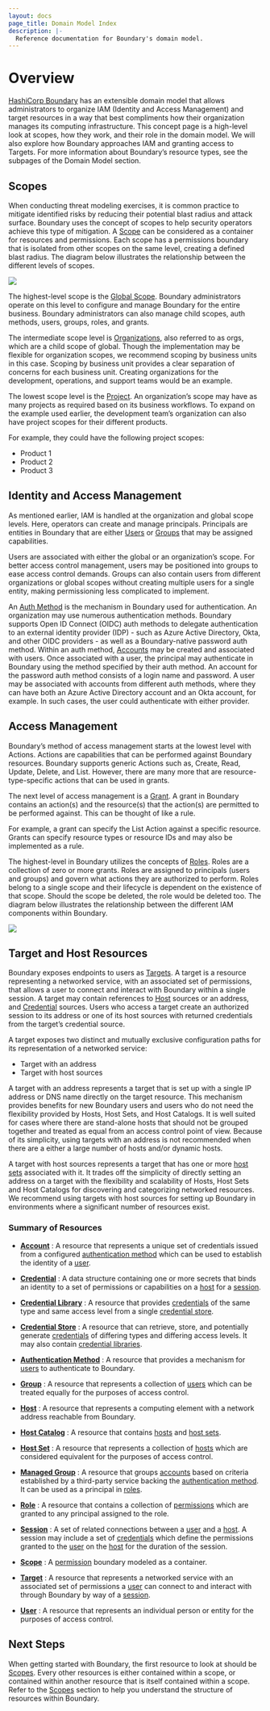 ```yaml
---
layout: docs
page_title: Domain Model Index
description: |-
  Reference documentation for Boundary's domain model.
---
```


# Overview

[HashiCorp Boundary](/boundary) has an extensible domain model that allows administrators to organize IAM (Identity and Access Management) and target resources in a way that best compliments how their organization manages its computing infrastructure. This concept page is a high-level look at scopes, how they work, and their role in the domain model. We will also explore how Boundary approaches IAM and granting access to Targets. For more information about Boundary’s resource types, see the subpages of the Domain Model section.

## Scopes

When conducting threat modeling exercises, it is common practice to mitigate  identified risks by reducing their potential blast radius and attack surface. Boundary uses the concept of scopes to help security operators achieve this type of mitigation.  A [Scope](/boundary/docs/concepts/domain-model/scopes) can be considered as a container for resources and permissions. Each scope has a permissions boundary that is isolated from other scopes on the same level, creating a defined blast radius.
The diagram below illustrates the relationship between the different levels of scopes.


![](/img/boundary-domain-model-overview.jpg)

The highest-level  scope is the [Global Scope](/boundary/docs/concepts/domain-model/scopes#global). Boundary administrators operate on this level to configure and manage Boundary for the entire business. Boundary administrators  can also manage child scopes, auth methods, users, groups, roles, and grants.

The intermediate scope level is  [Organizations](/boundary/docs/concepts/domain-model/scopes#organizations), also referred to as orgs, which are a child scope of global.  Though the implementation may be flexible for organization scopes, we recommend scoping by business units in this case. Scoping by business unit provides a clear separation of concerns for each business unit. Creating organizations for the development, operations, and support teams would be an example.

The lowest scope level is the [Project](/boundary/docs/concepts/domain-model/scopes#projects). An organization’s scope may have as many projects as required based on its business workflows. To expand on the example used earlier, the development team’s organization can also have project scopes for their different products.

For example, they could have the following project scopes:

- Product 1
- Product 2
- Product 3

## Identity and Access Management

As mentioned earlier, IAM  is handled at the organization and global scope levels. Here, operators can create and manage principals. Principals are entities in Boundary that are either [Users](/boundary/docs/concepts/domain-model/users) or [Groups](/boundary/docs/concepts/domain-model/groups) that may be assigned capabilities.

Users are associated with either the global or an organization’s scope. For better access control management, users may be positioned into groups to ease access control demands. Groups can also contain users from different organizations or global scopes without creating multiple users for a single entity, making permissioning less complicated to implement.

An [Auth Method](/boundary/docs/concepts/domain-model/auth-methods) is the mechanism in Boundary used for authentication. An organization may use numerous authentication methods. Boundary supports Open ID Connect (OIDC) auth methods to delegate authentication to an external identity provider (IDP) - such as Azure Active Directory, Okta, and other OIDC providers - as well as a Boundary-native password auth method. Within an auth method, [Accounts](/boundary/docs/concepts/domain-model/accounts) may be created and associated with users.  Once associated with a user, the principal may authenticate in Boundary using the method specified by their auth method. An account for the password auth method consists of a login name and password. A user may be associated with accounts from different auth methods, where they can have both an Azure Active Directory account and an Okta account, for example. In such cases, the user could authenticate with either provider.

## Access Management

Boundary’s method of access management starts at the lowest level with Actions. Actions are capabilities that can be performed against Boundary resources. Boundary supports generic Actions such as, Create, Read, Update, Delete, and List. However, there are many more that are resource-type-specific actions that can be used in grants.

The next level of access management is a [Grant](/boundary/docs/concepts/security/permissions#grant-strings). A grant in Boundary contains an action(s) and the resource(s) that the action(s) are permitted to be performed against. This can be thought of like a rule.

For example, a grant can specify the List Action against a specific resource. Grants can specify resource types or resource IDs and may also be implemented as a rule.

The highest-level in Boundary utilizes the concepts of [Roles](/boundary/docs/concepts/domain-model/roles). Roles are a collection of zero or more grants. Roles are assigned to principals (users and groups) and govern what actions they are authorized to perform.  Roles belong to a single scope and their lifecycle is dependent on the existence of that scope. Should the scope be deleted, the role would be deleted too. The diagram below illustrates the relationship between the different IAM components within Boundary.

![](/img/component-relationship.png)

## Target and Host Resources

Boundary exposes endpoints to users as [Targets](/boundary/docs/concepts/domain-model/targets). A target is a resource representing a networked service, with an associated set of permissions, that allows a user to connect and interact with Boundary within a single session. A target may contain references to [Host](/boundary/docs/concepts/domain-model/hosts) sources or an address, and [Credential](/boundary/docs/concepts/domain-model/credentials) sources. Users who access a target create an authorized session to its address or one of its host sources with returned credentials from the target’s credential source.

A target exposes two distinct and mutually exclusive configuration paths for its
representation of a networked service:

- Target with an address
- Target with host sources

A target with an address represents a target that is set up with a single IP
address or DNS name directly on the target resource. This mechanism provides
benefits for new Boundary users and users who do not need the flexibility
provided by Hosts, Host Sets, and Host Catalogs. It is well suited for cases
where there are stand-alone hosts that should not be grouped together and
treated as equal from an access control point of view. Because of its
simplicity, using targets with an address is not recommended when there are a
either a large number of hosts and/or dynamic hosts.

A target with host sources represents a target that has one or more [host
sets][] associated with it. It trades off the simplicity of directly setting an
address on a target with the flexibility and scalability of Hosts, Host Sets and
Host Catalogs for discovering and categorizing networked resources. We recommend
using targets with host sources for setting up Boundary in environments where a
significant number of resources exist.

### Summary of Resources

- **[Account][]** :
  A resource
  that represents a unique set of credentials
  issued from a configured [authentication method][]
  which can be used to establish the identity of a [user][].

- **[Credential][]** :
  A data structure containing one or more secrets
  that binds an identity to a set of permissions or capabilities
  on a [host][] for a [session][].

- **[Credential Library][]** :
  A resource
  that provides [credentials][]
  of the same type and same access level
  from a single [credential store][].

- **[Credential Store][]** :
  A resource
  that can retrieve, store, and potentially generate [credentials][]
  of differing types and differing access levels.
  It may also contain [credential libraries][].

- **[Authentication Method][]** :
  A resource
  that provides a mechanism
  for [users][] to authenticate to Boundary.

- **[Group][]** :
  A resource
  that represents a collection of [users][]
  which can be treated equally
  for the purposes of access control.

- **[Host][]** :
  A resource
  that represents a computing element with a network address
  reachable from Boundary.

- **[Host Catalog][]** :
  A resource
  that contains [hosts][] and [host sets][].

- **[Host Set][]** :
  A resource
  that represents a collection of [hosts][]
  which are considered equivalent
  for the purposes of access control.

- **[Managed Group][]** :
  A resource that groups [accounts][] based on criteria
  established by a third-party service backing the [authentication method][]. It
  can be used as a principal in [roles][].

- **[Role][]** :
  A resource
  that contains a collection of [permissions][]
  which are granted to any principal assigned to the role.

- **[Session][]** :
  A set of related connections between a [user][] and a [host][].
  A session may include a set of [credentials][]
  which define the permissions granted to the [user][] on the [host][] for the duration
  of the session.

- **[Scope][]** :
  A [permission][] boundary modeled as a container.

- **[Target][]** :
  A resource
  that represents a networked service
  with an associated set of permissions
  a [user][] can connect to
  and interact with
  through Boundary
  by way of a [session][].

- **[User][]** :
  A resource
  that represents an individual person or entity
  for the purposes of access control.

## Next Steps

When getting started with Boundary,
the first resource to look at should be [Scopes][].
Every other resources is either contained within a scope,
or contained within another resource
that is itself contained within a scope.
Refer to the [Scopes] section to help you understand the structure of resources within Boundary.

[iam]: https://en.wikipedia.org/wiki/Identity_management
[account]: /boundary/docs/concepts/domain-model/accounts
[accounts]: /boundary/docs/concepts/domain-model/accounts
[authentication method]: /boundary/docs/concepts/domain-model/auth-methods
[authentication methods]: /boundary/docs/concepts/domain-model/auth-methods
[credential library]: /boundary/docs/concepts/domain-model/credential-libraries
[credential libraries]: /boundary/docs/concepts/domain-model/credential-libraries
[credential store]: /boundary/docs/concepts/domain-model/credential-stores
[credential stores]: /boundary/docs/concepts/domain-model/credential-stores
[credential]: /boundary/docs/concepts/domain-model/credentials
[credentials]: /boundary/docs/concepts/domain-model/credentials
[group]: /boundary/docs/concepts/domain-model/groups
[groups]: /boundary/docs/concepts/domain-model/groups
[host catalog]: /boundary/docs/concepts/domain-model/host-catalogs
[host catalogs]: /boundary/docs/concepts/domain-model/host-catalogs
[host set]: /boundary/docs/concepts/domain-model/host-sets
[host sets]: /boundary/docs/concepts/domain-model/host-sets
[host]: /boundary/docs/concepts/domain-model/hosts
[hosts]: /boundary/docs/concepts/domain-model/hosts
[managed group]: /boundary/docs/concepts/domain-model/managed-groups
[role]: /boundary/docs/concepts/domain-model/roles
[roles]: /boundary/docs/concepts/domain-model/roles
[scope]: /boundary/docs/concepts/domain-model/scopes
[scopes]: /boundary/docs/concepts/domain-model/scopes
[project]: /boundary/docs/concepts/domain-model/scopes#projects
[session]: /boundary/docs/concepts/domain-model/sessions
[sessions]: /boundary/docs/concepts/domain-model/sessions
[target]: /boundary/docs/concepts/domain-model/targets
[targets]: /boundary/docs/concepts/domain-model/targets
[user]: /boundary/docs/concepts/domain-model/users
[users]: /boundary/docs/concepts/domain-model/users
[permission]: /boundary/docs/concepts/security/permissions
[permissions]: /boundary/docs/concepts/security/permissions
